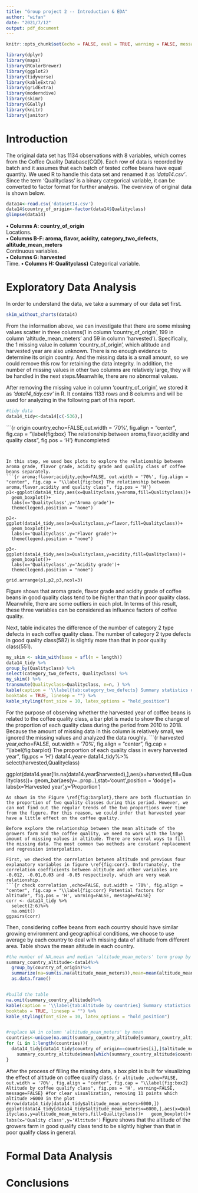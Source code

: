 ---
title: "Group project 2 -- Introduction & EDA"
author: "wifan"
date: "2021/7/12"
output: pdf_document
---
```{r setup, include=FALSE}
knitr::opts_chunk$set(echo = FALSE, eval = TRUE, warning = FALSE, message = FALSE, comment = NA)
```

```{r libraries}
library(dplyr)
library(maps)
library(RColorBrewer)
library(ggplot2)
library(tidyverse)
library(kableExtra)
library(gridExtra)
library(moderndive)
library(skimr)
library(GGally)
library(knitr)
library(janitor)
```

# Introduction {#sec:intro}

The original data set has 1134 observations with 8 variables, which comes from the Coffee Quality Database(CQD). Each row of data is recorded by batch and it assumes that each batch of tested coffee beans have equal quantity. 
We used R to handle this data set and renamed it as *'data14.csv'*. Since the term 'Qualityclass' is a binary categorical variable, it can be converted to factor format for further analysis. The overview of original data is shown below. 
```{r glimpse,echo=FALSE, warning=FALSE}
data14<-read.csv('dataset14.csv')
data14$country_of_origin<-factor(data14$Qualityclass)
glimpse(data14)
```
**• Columns A: country_of_origin**  
Locations.  
**• Columns B-F: aroma, flavor, acidity, category_two_defects, altitude_mean_meters**  
Continuous variables.  
**• Columns G: harvested**  
Time.
**• Columns H: Qualityclass)** 
Categorical variable.

# Exploratory Data Analysis {#sec:EDA}

In order to understand the data, we take a summary of our data set first.
```{r Summary statistics,echo=FALSE, message=FALSE, out.width = '70%'}
skim_without_charts(data14)
```
From the information above, we can investigate that there are some missing values scatter in three columns(1 in column 'country_of_origin', 199 in column 'altitude_mean_meters' and 59 in column 'harvested'). Specifically, the 1 missing value in column 'country_of_origin', which altitude and harvested year are also unknown. There is no enough evidence to determine its origin country. And the missing data is a small amount, so we could remove this row for retaining the data integrity. In addition, the number of missing values in other two columns are relatively large, they will be handled in the next steps.Meanwhile, there are no abnormal values. 

After removing the missing value in column 'country_of_origin', we stored it as *'data14_tidy.csv'*
in R. It contains 1133 rows and 8 columns and will be used for analyzing in the following part of this report.
```{r tidy data,echo=FALSE}
#tidy data
data14_tidy<-data14[c(-536),]
```

```{r origin country,echo=FALSE,out.width = '70%', fig.align = "center", fig.cap = "\\label{fig:box} The relationship between aroma,flavor,acidity and quality class", fig.pos = 'H'}
#uncompleted

```


In this step, we used box plots to explore the relationship between aroma grade, flavor grade, acidity grade and quality class of coffee beans separately.
```{r aroma;flavor;acidity,echo=FALSE, out.width = '70%', fig.align = "center", fig.cap = "\\label{fig:box} The relationship between aroma,flavor,acidity and quality class", fig.pos = 'H'}
p1<-ggplot(data14_tidy,aes(x=Qualityclass,y=aroma,fill=Qualityclass))+
  geom_boxplot()+
  labs(x='Qualityclass',y='Aroma grade')+
  theme(legend.position = "none")

p2<-ggplot(data14_tidy,aes(x=Qualityclass,y=flavor,fill=Qualityclass))+
  geom_boxplot()+
  labs(x='Qualityclass',y='Flavor grade')+
  theme(legend.position = "none")

p3<-ggplot(data14_tidy,aes(x=Qualityclass,y=acidity,fill=Qualityclass))+
  geom_boxplot()+
  labs(x='Qualityclass',y='Acidity grade')+
  theme(legend.position = "none")

grid.arrange(p1,p2,p3,ncol=3)

```
Figure \ref{fig:box} shows that aroma grade, flavor grade and acidity grade of coffee beans in good quality class tend to be higher than that in poor quality class. Meanwhile, there are some outliers in each plot. In terms of this result, these three variables can be considered as influence factors of coffee quality.

Next, table \ref{tab:category_two_defects} indicates the difference of the number of category 2 type defects in each coffee quality class. The number of category 2 type defects in good quality class(582) is slightly more than that in poor quality class(551).
```{r category_two_defects,echo=FALSE,warning=FALSE}
my_skim <- skim_with(base = sfl(n = length)) 
data14_tidy %>%
group_by(Qualityclass) %>%
select(category_two_defects, Qualityclass) %>%
my_skim() %>%
transmute(Qualityclass=Qualityclass, n=n, ) %>%
kable(caption = '\\label{tab:category_two_defects} Summary statistics on the number of category 2 type defects by quality class.',
booktabs = TRUE, linesep = "") %>%
kable_styling(font_size = 10, latex_options = "hold_position")

```

For the purpose of observing whether the harvested year of coffee beans is related to the coffee quality class, a bar plot is made to show the change of the proportion of each quality class during the period from 2010 to 2018. Because the amount of missing data in this column is relatively small, we ignored the missing values and analyzed the data roughly.
```{r harvested year,echo=FALSE, out.width = '70%', fig.align = "center", fig.cap = "\\label{fig:barplot} The proportion of each quality class in every harvested year", fig.pos = 'H'}
data14.year<-data14_tidy%>%
  select(harvested,Qualityclass)

ggplot(data14.year[!is.na(data14.year$harvested),],aes(x=harvested,fill=Qualityclass))+
  geom_bar(aes(y=..prop..),stat='count',position = 'dodge')+
  labs(x='Harvested year',y='Proportion')
```
As shown in the Figure \ref{fig:barplot},there are both fluctuation in the proportion of two quality classes during this period. However, we can not find out the regular trends of the two proportions over time from the figure. For this reason, we could infer that harvested year have a little effect on the coffee quality.

Before explore the relationship between the mean altitude of the growers farm and the coffee quality, we need to work with the large amount of missing values in altitude. There are several ways to fill the missing data. The most common two methods are constant replacement and regression interpolation.

First, we checked the correlation between altitude and previous four explanatory variables in figure \ref{fig:corr}. Unfortunately, the correlation coefficients between altitude and other variables are -0.012, -0.01,0.03 and -0.05 respectively, which are very weak relationship.
```{r check correlation ,echo=FALSE, out.width = '70%', fig.align = "center", fig.cap = "\\label{fig:corr} Potential factors for altitude", fig.pos = 'H', warning=FALSE, message=FALSE}
corr <- data14_tidy %>%
  select(2:6)%>%
  na.omit()
ggpairs(corr)
```
Then, considering coffee beans from each country should have similar growing environment and geographical conditions, we choose to use average by each country to deal with missing data of altitude from different area.
Table \ref{tab:Altitude by countries} shows the mean altitude in each country.
```{r deal with missing values,echo=FALSE, warning=FALSE}
#the number of NA,mean and median 'altitude_mean_meters' term group by countries
summary_country_altitude<-data14%>%
  group_by(country_of_origin)%>%
  summarize(na=sum(is.na(altitude_mean_meters)),mean=mean(altitude_mean_meters,na.rm = TRUE))%>%
  as.data.frame()


#build the table
na.omit(summary_country_altitude)%>%
kable(caption = '\\label{tab:Altitude by countries} Summary statistics of the altitude by country.',
booktabs = TRUE, linesep = "") %>%
kable_styling(font_size = 10, latex_options = "hold_position")


#replace NA in column 'altitude_mean_meters' by mean
countries<-unique(na.omit(summary_country_altitude[summary_country_altitude$na!=0,]$country_of_origin))
for (i in 1:length(countries)){
  data14_tidy[data14_tidy$country_of_origin==countries[i],]$altitude_mean_meters[is.na(data14_tidy[data14_tidy$country_of_origin==countries[i],]$altitude_mean_meters)]<-
    summary_country_altitude$mean[which(summary_country_altitude$country_of_origin==countries[i])]
}

```
After the process of filling the missing data, a box plot is built for visualizing the effect of altitude on coffee qualify class. 
```{r altitude ,echo=FALSE, out.width = '70%', fig.align = "center", fig.cap = "\\label{fig:box2} Altitude by coffee qualify class", fig.pos = 'H', warning=FALSE, message=FALSE}
#for clear visualization, removing 11 points which altitude >6000 in the plot
#nrow(data14_tidy[data14_tidy$altitude_mean_meters>6000,])
ggplot(data14_tidy[data14_tidy$altitude_mean_meters<=6000,],aes(x=Qualityclass,y=altitude_mean_meters,fill=Qualityclass))+
  geom_boxplot()+
  labs(x='Quality class',y='Altitude')
```
Figure \ref{fig:box2} shows that the altitude of the growers farm in good qualify class tend to be slightly higher than that in poor qualify class in general. 

# Formal Data Analysis {#sec:FDA}


# Conclusions {#sec:Conc}
